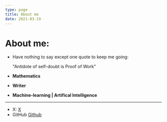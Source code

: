 ```yaml
---
type: page
title: About me
date: 2021-03-19
---
```


# About me: 


- Have nothing to say except one quote to keep me going:

  "Antidote of self-doubt is Proof of Work"



- **Mathematics** 
- **Writer**
- **Machine-learning | Artifical Intelligence**


---

- X: [X](https://x.com/Haruman88887)
- GitHub [Github](https://github.com/AldataSci)

